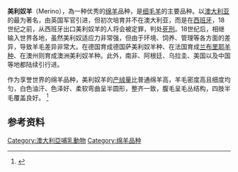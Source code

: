 {{noteTA
|T=zh-cn:美丽诺绵羊; zh-hant:美利奴羊; zh-tw:美麗諾羊
|1=zh-cn:美丽诺绵羊; zh-hant:美利奴羊;zh-tw:美麗諾羊
|2=zh-cn:美丽诺; zh-hant:美利奴;zh-tw:美麗諾
}}

{{Infobox sheep breed
| name          = 美利奴羊
| image         = Sheep eating grass edit02.jpg
| image_alt     =
| imagedimensions = 280px
| image_caption = 
| status        = 未知
| altname       = 
| country       = [[澳大利亚|澳大利亚]]
| maleweight    = 
| femaleweight  = 
| woolcolor     = 白色
| facecolor     = 
| note          = 
}}

'''美利奴羊'''（Merino），為一种优秀的[[绵羊|绵羊]]品种，是[[细毛羊|细毛羊]]的主要品种。以[[澳大利亚|澳大利亚]]的最为著名，由英国军官{{le|约翰·麦克阿瑟|John Macarthur (wool pioneer)}}引进，但初次培育并不在澳大利亚，而是在[[西班牙|西班牙]]，18世纪之前，从西班牙出口美利奴羊的人将会被定罪，判处[[死刑|死刑]]。18世纪后，相继输入世界各地，虽然美利奴适应力非常强，但由于环境、饲养、管理等各方面的差异，导致羊毛差异非常大。在德国育成德国萨美利奴羊种、在法国育成[[兰布里耶羊种|兰布里耶羊种]]、在澳州则育成澳洲美利奴羊种。此外，南非、阿根廷、乌拉圭、美国以及中国等地都陆续引行进。

作为享誉世界的绵羊品种，美利奴羊的[[产绒量|产绒量]]比普通绵羊高，羊毛密度高且细度均匀，白色油汗、色泽好、柔软弯曲呈半圆形，整齐一致，腹毛呈毛丛结构，四肢半毛覆盖良好。 <ref>{{cite web|url=http://cn.made-in-china.com/china-products/productviewYJmnqvxMREHB/%E6%BE%B3%E6%B4%B2%E7%BE%8E%E5%88%A9%E5%A5%B4%E7%BE%8A.html|title=澳洲美利奴羊|work=中国制造网|accessdate=2010-02-02|archive-date=2020-05-17|archive-url=https://web.archive.org/web/20200517182456/https://cn.made-in-china.com/china-products/productviewYJmnqvxMREHB/%E6%BE%B3%E6%B4%B2%E7%BE%8E%E5%88%A9%E5%A5%B4%E7%BE%8A.html|dead-url=no}}</ref>

== 参考资料 ==
<references/>

[[Category:澳大利亞哺乳動物|Category:澳大利亞哺乳動物]]
[[Category:绵羊品种|Category:绵羊品种]]